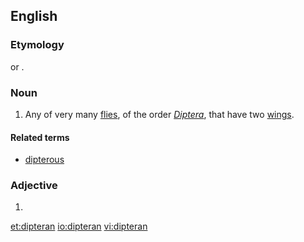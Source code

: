 ==English==

===Etymology===
{{suffix|Diptera|an|lang=en}}<!--noun and one sense of the adjective--> or {{confix|di|pteran|lang=en}}<!--the literal adjective sense-->.

===Noun===
{{en-noun}}

# Any of very many [[fly|flies]], of the order ''[[Diptera]]'', that have two [[wing]]s.

====Related terms====
* [[dipterous]]

===Adjective===
{{en-adj|-}}

# {{alternative form of|dipterous|lang=en}}


[[et:dipteran]]
[[io:dipteran]]
[[vi:dipteran]]